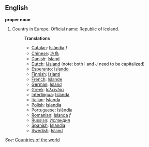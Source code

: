 ==English==

'''proper noun'''

# Country in Europe. Official name: Republic of Iceland.
#:'''Translations'''
#:*[[Catalan]]: [[Islàndia]] ''f''
#:*[[Chinese]]: [[冰岛]]
#:*[[Danish]]: [[Island]]
#:*[[Dutch]]: [[IJsland]] (note: both I and J need to be capitalized)
#:*[[Esperanto]]: [[Islando]]
#:*[[Finnish]]: [[Islanti]]
#:*[[French]]: [[Islande]]
#:*[[German]]: [[Island]]
#:*[[Greek]]: [[Ισλανδία]]
#:*[[Interlingua]]: [[Islanda]]
#:*[[Italian]]: [[Islanda]]
#:*[[Polish]]: [[Islandia]]
#:*[[Portuguese]]: [[Islândia]]
#:*[[Romanian]]: [[Islanda]] ''f''
#:*[[Russian]]: [[Исландия]]
#:*[[Spanish]]: [[Islandia]]
#:*[[Swedish]]: [[Island]]

''See'': [[Countries of the world]]